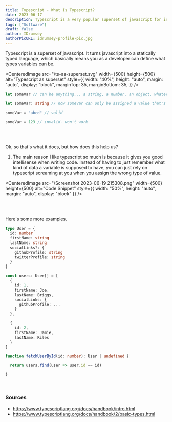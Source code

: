 ```yaml
---
title: Typescript - What Is Typescript?
date: 2023-06-17
description: Typescript is a very popular superset of javascript for integrating static typing into your code.
tags: ["Software"]
draft: false
author: IDrumsey
authorPicURL: idrumsey-profile-pic.jpg
---
```


Typescript is a superset of javascript. It turns javascript into a statically typed language, which basically means you as a developer can define what types variables can be.

<CenteredImage
  src="/ts-as-superset.svg"
  width={500}
  height={500}
  alt="Typescript as superset"
  style={{
    width: "40%",
    height: "auto",
    margin: "auto",
    display: "block",
    marginTop: 35,
    marginBottom: 35,
  }}
/>

```js title="Example:"
let someVar // can be anything... a string, a number, an object, whatever
```

```ts
let someVar: string // now someVar can only be assigned a value that's a string

someVar = "abcd" // valid

someVar = 123 // invalid. won't work
```

<br />
<br />

Ok, so that's what it does, but how does this help us?

1. The main reason I like typescript so much is because it gives you good intellisense when writing code. Instead of having to just remember what kind of data a variable is supposed to have, you can just rely on typescript screaming at you when you assign the wrong type of value.

<CenteredImage
  src="/Screenshot 2023-06-19 215308.png"
  width={500}
  height={500}
  alt="Code Snippet"
  style={{ width: "50%", height: "auto", margin: "auto", display: "block" }}
/>

<HeadShakeNoGif />

<br />
<br />

Here's some more examples.

```ts
type User = {
  id: number
  firstName: string
  lastName: string
  socialLinks?: {
    githubProfile: string
    twitterProfile: string
  }
}

const users: User[] = [
  {
    id: 1,
    firstName: Joe,
    lastName: Briggs,
    socialLinks: {
      githubProfile: ...
    }
  },

  {
    id: 2,
    firstName: Jamie,
    lastName: Riles
  }
]

function fetchUserById(id: number): User | undefined {

  return users.find(user => user.id == id)

}
```

<br />

### Sources

- https://www.typescriptlang.org/docs/handbook/intro.html
- https://www.typescriptlang.org/docs/handbook/2/basic-types.html
